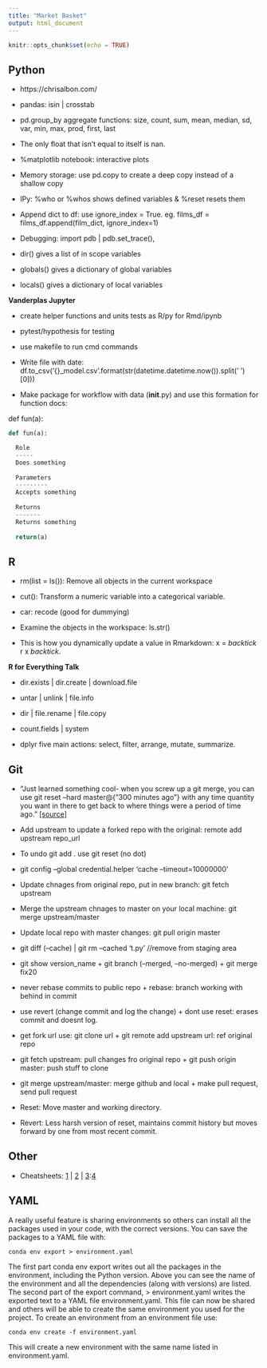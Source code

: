 ```yaml
---
title: "Market Basket"
output: html_document
---
```


```r
knitr::opts_chunk$set(echo = TRUE)
```

## Python

* https://chrisalbon.com/

* pandas: isin | crosstab

* pd.group_by aggregate functions: size, count, sum, mean, median, sd, var, min, max, prod, first, last

* The only float that isn't equal to itself is nan.

* %matplotlib notebook: interactive plots

* Memory storage: use pd.copy to create a deep copy instead of a shallow copy

* IPy: %who or %whos shows defined variables & %reset resets them

* Append dict to df: use ignore_index = True. eg. films_df = films_df.append(film_dict, ignore_index=1)

* Debugging: import pdb | pdb.set_trace(), 

* dir() gives a list of in scope variables

* globals() gives a dictionary of global variables

* locals() gives a dictionary of local variables

**Vanderplas Jupyter**

* create helper functions and units tests as R/py for Rmd/ipynb

* pytest/hypothesis for testing

* use makefile to run cmd commands

* Write file with date: df.to_csv('{}_model.csv'.format(str(datetime.datetime.now()).split(' ')[0]))

* Make package for workflow with data (__init__.py) and use this formation for function docs:

def fun(a): 
```python
def fun(a):

  Role
  -----
  Does something
  
  Parameters
  ---------
  Accepts something
  
  Returns
  -------
  Returns something
  
  return(a)
```

## R

* rm(list = ls()): Remove all objects in the current workspace

* cut(): Transform a numeric variable into a categorical variable.

* car: recode (good for dummying)

* Examine the objects in the workspace: ls.str()

* This is how you dynamically update a value in Rmarkdown: x = *backtick* r x *backtick*. 

**R for Everything Talk**

* dir.exists | dir.create | download.file

* untar | unlink | file.info

* dir | file.rename | file.copy

* count.fields | system

* dplyr five main actions: select, filter, arrange, mutate, summarize.

## Git

* "Just learned something cool- when you screw up a git merge, you can use git reset --hard master@{"300 minutes ago"} with any time quantity you want in there to get back to where things were a period of time ago." [[source]](https://twitter.com/data_stephanie/status/968226587547258886)

* Add upstream to update a forked repo with the original: remote add upstream repo_url 

* To undo git add . use git reset (no dot)

* git config --global credential.helper 'cache --timeout=10000000'

* Update chnages from original repo, put in new branch: git fetch upstream

* Merge the upstream chnages to master on your local machine: git merge upstream/master

* Update local repo with master changes: git pull origin master

* git diff (--cache) | git rm --cached 't.py' //remove from staging area

* git show version_name + git branch (--merged, --no-merged) + git merge fix20

* never rebase commits to public repo + rebase: branch working with behind in commit

* use revert (change commit and log the change) + dont use reset: erases commit and doesnt log.

* get fork url use: git clone url + git remote add upstream url: ref original repo

* git fetch upstream: pull changes fro original repo + git push origin master: push stuff to clone

* git merge upstream/master: merge github and local + make pull request, send pull request

* Reset: Move master and working directory.

* Revert: Less harsh version of reset, maintains commit history but moves forward by one from most recent commit.

## Other

* Cheatsheets: [1](https://startupsventurecapital.com/essential-cheat-sheets-for-machine-learning-and-deep-learning-researchers-efb6a8ebd2e5) | [2](https://github.com/kailashahirwar/cheatsheets-ai) | [3](https://github.com/juliangaal/python-cheat-sheet):[4](http://www.datasciencefree.com/cheatsheets.html)

## YAML

A really useful feature is sharing environments so others can install all the packages used in your code, with the correct versions. You can save the packages to a YAML file with:

`conda env export > environment.yaml`

The first part conda env export writes out all the packages in the environment, including the Python version. Above you can see the name of the environment and all the dependencies (along with versions) are listed. The second part of the export command, > environment.yaml writes the exported text to a YAML file environment.yaml. This file can now be shared and others will be able to create the same environment you used for the project. To create an environment from an environment file use:

`conda env create -f environment.yaml`

This will create a new environment with the same name listed in environment.yaml.

